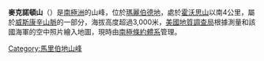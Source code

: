 {{coord|85|58|S|128|12|W|source:GNIS|display=title}}

'''麥克諾頓山'''（{{lang-en|Mount McNaughton}}）是[[南極洲|南極洲]]的山峰，位於[[瑪麗伯德地|瑪麗伯德地]]，處於[[霍沃思山|霍沃思山]]以南4公里，屬於[[威斯康辛山脈|威斯康辛山脈]]的一部分，海拔高度超過3,000米，[[美國地質調查局|美國地質調查局]]根據測量和該國海軍的空中照片繪入地圖，現時由[[南極條約體系|南極條約體系]]管理。

{{DEFAULTSORT:Mount McNaughton}}
[[Category:馬里伯地山峰|Category:馬里伯地山峰]]


{{MarieByrdLand-geo-stub}}